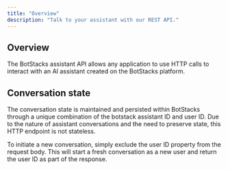```yaml
---
title: "Overview"
description: "Talk to your assistant with our REST API."
---
```


## Overview

The BotStacks assistant API allows any application to use HTTP calls to interact with an AI assistant created on the BotStacks platform.

## Conversation state

The conversation state is maintained and persisted within BotStacks through a unique combination of the botstack assistant ID and user ID. Due to the nature of assistant conversations and the need to preserve state, this HTTP endpoint is not stateless.

To initiate a new conversation, simply exclude the user ID property from the request body. This will start a fresh conversation as a new user and return the user ID as part of the response.
